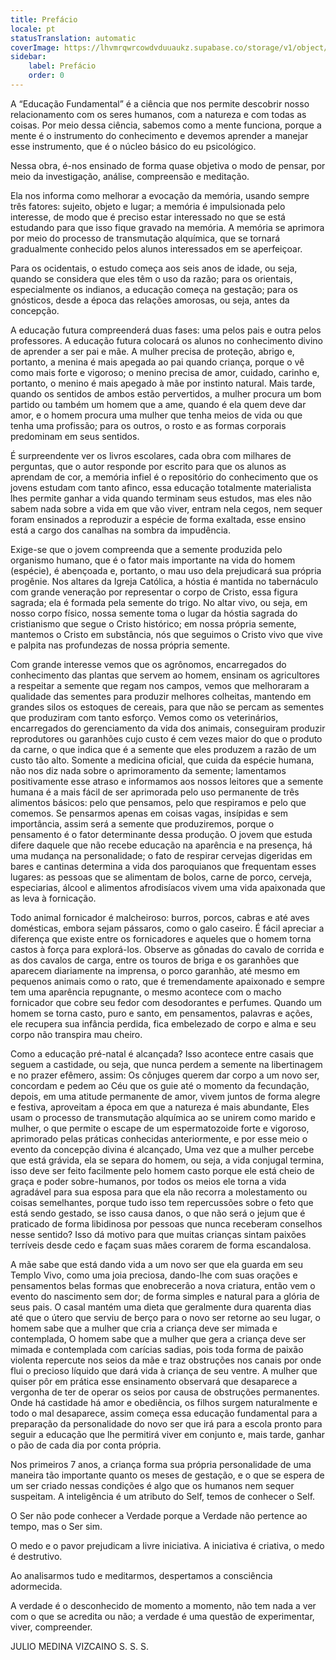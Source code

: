 ```yaml
---
title: Prefácio
locale: pt
statusTranslation: automatic
coverImage: https://lhvmrqwrcowdvduuaukz.supabase.co/storage/v1/object/public/strapi-uploads/small_cover-educacion-fundamental.webp-2d51a7828a2b1309555be27f7e2a61a0.webp
sidebar:
    label: Prefácio
    order: 0
---
```

A “Educação Fundamental” é a ciência que nos permite descobrir nosso relacionamento com os seres humanos, com a natureza e com todas as coisas. Por meio dessa ciência, sabemos como a mente funciona, porque a mente é o instrumento do conhecimento e devemos aprender a manejar esse instrumento, que é o núcleo básico do eu psicológico.

Nessa obra, é-nos ensinado de forma quase objetiva o modo de pensar, por meio da investigação, análise, compreensão e meditação.

Ela nos informa como melhorar a evocação da memória, usando sempre três fatores: sujeito, objeto e lugar; a memória é impulsionada pelo interesse, de modo que é preciso estar interessado no que se está estudando para que isso fique gravado na memória. A memória se aprimora por meio do processo de transmutação alquímica, que se tornará gradualmente conhecido pelos alunos interessados em se aperfeiçoar.

Para os ocidentais, o estudo começa aos seis anos de idade, ou seja, quando se considera que eles têm o uso da razão; para os orientais, especialmente os indianos, a educação começa na gestação; para os gnósticos, desde a época das relações amorosas, ou seja, antes da concepção.

A educação futura compreenderá duas fases: uma pelos pais e outra pelos professores. A educação futura colocará os alunos no conhecimento divino de aprender a ser pai e mãe. A mulher precisa de proteção, abrigo e, portanto, a menina é mais apegada ao pai quando criança, porque o vê como mais forte e vigoroso; o menino precisa de amor, cuidado, carinho e, portanto, o menino é mais apegado à mãe por instinto natural. Mais tarde, quando os sentidos de ambos estão pervertidos, a mulher procura um bom partido ou também um homem que a ame, quando é ela quem deve dar amor, e o homem procura uma mulher que tenha meios de vida ou que tenha uma profissão; para os outros, o rosto e as formas corporais predominam em seus sentidos.

É surpreendente ver os livros escolares, cada obra com milhares de perguntas, que o autor responde por escrito para que os alunos as aprendam de cor, a memória infiel é o repositório do conhecimento que os jovens estudam com tanto afinco, essa educação totalmente materialista lhes permite ganhar a vida quando terminam seus estudos, mas eles não sabem nada sobre a vida em que vão viver, entram nela cegos, nem sequer foram ensinados a reproduzir a espécie de forma exaltada, esse ensino está a cargo dos canalhas na sombra da impudência.

Exige-se que o jovem compreenda que a semente produzida pelo organismo humano, que é o fator mais importante na vida do homem (espécie), é abençoada e, portanto, o mau uso dela prejudicará sua própria progênie. Nos altares da Igreja Católica, a hóstia é mantida no tabernáculo com grande veneração por representar o corpo de Cristo, essa figura sagrada; ela é formada pela semente do trigo. No altar vivo, ou seja, em nosso corpo físico, nossa semente toma o lugar da hóstia sagrada do cristianismo que segue o Cristo histórico; em nossa própria semente, mantemos o Cristo em substância, nós que seguimos o Cristo vivo que vive e palpita nas profundezas de nossa própria semente.

Com grande interesse vemos que os agrônomos, encarregados do conhecimento das plantas que servem ao homem, ensinam os agricultores a respeitar a semente que regam nos campos, vemos que melhoraram a qualidade das sementes para produzir melhores colheitas, mantendo em grandes silos os estoques de cereais, para que não se percam as sementes que produziram com tanto esforço. Vemos como os veterinários, encarregados do gerenciamento da vida dos animais, conseguiram produzir reprodutores ou garanhões cujo custo é cem vezes maior do que o produto da carne, o que indica que é a semente que eles produzem a razão de um custo tão alto. Somente a medicina oficial, que cuida da espécie humana, não nos diz nada sobre o aprimoramento da semente; lamentamos positivamente esse atraso e informamos aos nossos leitores que a semente humana é a mais fácil de ser aprimorada pelo uso permanente de três alimentos básicos: pelo que pensamos, pelo que respiramos e pelo que comemos. Se pensarmos apenas em coisas vagas, insípidas e sem importância, assim será a semente que produziremos, porque o pensamento é o fator determinante dessa produção. O jovem que estuda difere daquele que não recebe educação na aparência e na presença, há uma mudança na personalidade; o fato de respirar cervejas digeridas em bares e cantinas determina a vida dos paroquianos que frequentam esses lugares: as pessoas que se alimentam de bolos, carne de porco, cerveja, especiarias, álcool e alimentos afrodisíacos vivem uma vida apaixonada que as leva à fornicação.

Todo animal fornicador é malcheiroso: burros, porcos, cabras e até aves domésticas, embora sejam pássaros, como o galo caseiro. É fácil apreciar a diferença que existe entre os fornicadores e aqueles que o homem torna castos à força para explorá-los. Observe as gônadas do cavalo de corrida e as dos cavalos de carga, entre os touros de briga e os garanhões que aparecem diariamente na imprensa, o porco garanhão, até mesmo em pequenos animais como o rato, que é tremendamente apaixonado e sempre tem uma aparência repugnante, o mesmo acontece com o macho fornicador que cobre seu fedor com desodorantes e perfumes. Quando um homem se torna casto, puro e santo, em pensamentos, palavras e ações, ele recupera sua infância perdida, fica embelezado de corpo e alma e seu corpo não transpira mau cheiro.

Como a educação pré-natal é alcançada? Isso acontece entre casais que seguem a castidade, ou seja, que nunca perdem a semente na libertinagem e no prazer efêmero, assim: Os cônjuges querem dar corpo a um novo ser, concordam e pedem ao Céu que os guie até o momento da fecundação, depois, em uma atitude permanente de amor, vivem juntos de forma alegre e festiva, aproveitam a época em que a natureza é mais abundante, Eles usam o processo de transmutação alquímica ao se unirem como marido e mulher, o que permite o escape de um espermatozoide forte e vigoroso, aprimorado pelas práticas conhecidas anteriormente, e por esse meio o evento da concepção divina é alcançado, Uma vez que a mulher percebe que está grávida, ela se separa do homem, ou seja, a vida conjugal termina, isso deve ser feito facilmente pelo homem casto porque ele está cheio de graça e poder sobre-humanos, por todos os meios ele torna a vida agradável para sua esposa para que ela não recorra a molestamento ou coisas semelhantes, porque tudo isso tem repercussões sobre o feto que está sendo gestado, se isso causa danos, o que não será o jejum que é praticado de forma libidinosa por pessoas que nunca receberam conselhos nesse sentido? Isso dá motivo para que muitas crianças sintam paixões terríveis desde cedo e façam suas mães corarem de forma escandalosa.

A mãe sabe que está dando vida a um novo ser que ela guarda em seu Templo Vivo, como uma joia preciosa, dando-lhe com suas orações e pensamentos belas formas que enobrecerão a nova criatura, então vem o evento do nascimento sem dor; de forma simples e natural para a glória de seus pais. O casal mantém uma dieta que geralmente dura quarenta dias até que o útero que serviu de berço para o novo ser retorne ao seu lugar, o homem sabe que a mulher que cria a criança deve ser mimada e contemplada, O homem sabe que a mulher que gera a criança deve ser mimada e contemplada com carícias sadias, pois toda forma de paixão violenta repercute nos seios da mãe e traz obstruções nos canais por onde flui o precioso líquido que dará vida à criança de seu ventre. A mulher que quiser pôr em prática esse ensinamento observará que desaparece a vergonha de ter de operar os seios por causa de obstruções permanentes. Onde há castidade há amor e obediência, os filhos surgem naturalmente e todo o mal desaparece, assim começa essa educação fundamental para a preparação da personalidade do novo ser que irá para a escola pronto para seguir a educação que lhe permitirá viver em conjunto e, mais tarde, ganhar o pão de cada dia por conta própria.

Nos primeiros 7 anos, a criança forma sua própria personalidade de uma maneira tão importante quanto os meses de gestação, e o que se espera de um ser criado nessas condições é algo que os humanos nem sequer suspeitam. A inteligência é um atributo do Self, temos de conhecer o Self.

O Ser não pode conhecer a Verdade porque a Verdade não pertence ao tempo, mas o Ser sim.

O medo e o pavor prejudicam a livre iniciativa. A iniciativa é criativa, o medo é destrutivo.

Ao analisarmos tudo e meditarmos, despertamos a consciência adormecida.

A verdade é o desconhecido de momento a momento, não tem nada a ver com o que se acredita ou não; a verdade é uma questão de experimentar, viver, compreender.

JULIO MEDINA VIZCAINO
S. S. S.
